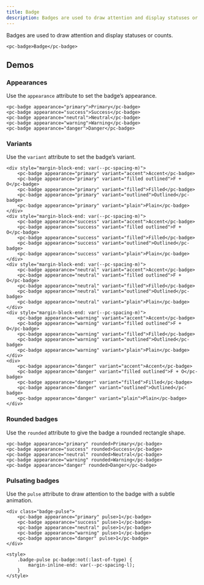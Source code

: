 ```yaml
---
title: Badge
description: Badges are used to draw attention and display statuses or counts.
---
```


Badges are used to draw attention and display statuses or counts.

```demo:open
<pc-badge>Badge</pc-badge>
```

## Demos

### Appearances

Use the `appearance` attribute to set the badge’s appearance.

```demo
<pc-badge appearance="primary">Primary</pc-badge>
<pc-badge appearance="success">Success</pc-badge>
<pc-badge appearance="neutral">Neutral</pc-badge>
<pc-badge appearance="warning">Warning</pc-badge>
<pc-badge appearance="danger">Danger</pc-badge>
```

### Variants

Use the `variant` attribute to set the badge’s variant.

```demo
<div style="margin-block-end: var(--pc-spacing-m)">
    <pc-badge appearance="primary" variant="accent">Accent</pc-badge>
    <pc-badge appearance="primary" variant="filled outlined">F + O</pc-badge>
    <pc-badge appearance="primary" variant="filled">Filled</pc-badge>
    <pc-badge appearance="primary" variant="outlined">Outlined</pc-badge>
    <pc-badge appearance="primary" variant="plain">Plain</pc-badge>
</div>
<div style="margin-block-end: var(--pc-spacing-m)">
    <pc-badge appearance="success" variant="accent">Accent</pc-badge>
    <pc-badge appearance="success" variant="filled outlined">F + O</pc-badge>
    <pc-badge appearance="success" variant="filled">Filled</pc-badge>
    <pc-badge appearance="success" variant="outlined">Outlined</pc-badge>
    <pc-badge appearance="success" variant="plain">Plain</pc-badge>
</div>
<div style="margin-block-end: var(--pc-spacing-m)">
    <pc-badge appearance="neutral" variant="accent">Accent</pc-badge>
    <pc-badge appearance="neutral" variant="filled outlined">F + O</pc-badge>
    <pc-badge appearance="neutral" variant="filled">Filled</pc-badge>
    <pc-badge appearance="neutral" variant="outlined">Outlined</pc-badge>
    <pc-badge appearance="neutral" variant="plain">Plain</pc-badge>
</div>
<div style="margin-block-end: var(--pc-spacing-m)">
    <pc-badge appearance="warning" variant="accent">Accent</pc-badge>
    <pc-badge appearance="warning" variant="filled outlined">F + O</pc-badge>
    <pc-badge appearance="warning" variant="filled">Filled</pc-badge>
    <pc-badge appearance="warning" variant="outlined">Outlined</pc-badge>
    <pc-badge appearance="warning" variant="plain">Plain</pc-badge>
</div>
<div>
    <pc-badge appearance="danger" variant="accent">Accent</pc-badge>
    <pc-badge appearance="danger" variant="filled outlined">F + O</pc-badge>
    <pc-badge appearance="danger" variant="filled">Filled</pc-badge>
    <pc-badge appearance="danger" variant="outlined">Outlined</pc-badge>
    <pc-badge appearance="danger" variant="plain">Plain</pc-badge>
</div>
```

### Rounded badges

Use the `rounded` attribute to give the badge a rounded rectangle shape.

```demo
<pc-badge appearance="primary" rounded>Primary</pc-badge>
<pc-badge appearance="success" rounded>Success</pc-badge>
<pc-badge appearance="neutral" rounded>Neutral</pc-badge>
<pc-badge appearance="warning" rounded>Warning</pc-badge>
<pc-badge appearance="danger" rounded>Danger</pc-badge>
```

### Pulsating badges

Use the `pulse` attribute to draw attention to the badge with a subtle animation.

```demo
<div class="badge-pulse">
    <pc-badge appearance="primary" pulse>1</pc-badge>
    <pc-badge appearance="success" pulse>1</pc-badge>
    <pc-badge appearance="neutral" pulse>1</pc-badge>
    <pc-badge appearance="warning" pulse>1</pc-badge>
    <pc-badge appearance="danger" pulse>1</pc-badge>
</div>

<style>
    .badge-pulse pc-badge:not(:last-of-type) {
        margin-inline-end: var(--pc-spacing-l);
    }
</style>
```

